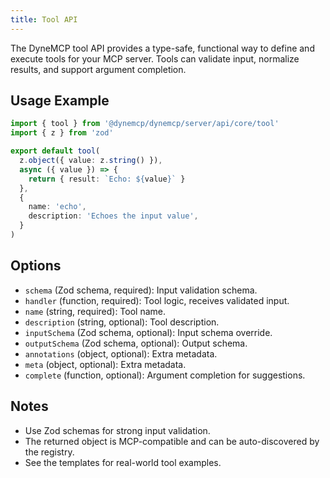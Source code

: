 ```yaml
---
title: Tool API
---
```


The DyneMCP tool API provides a type-safe, functional way to define and execute tools for your MCP server. Tools can validate input, normalize results, and support argument completion.

## Usage Example

```typescript
import { tool } from '@dynemcp/dynemcp/server/api/core/tool'
import { z } from 'zod'

export default tool(
  z.object({ value: z.string() }),
  async ({ value }) => {
    return { result: `Echo: ${value}` }
  },
  {
    name: 'echo',
    description: 'Echoes the input value',
  }
)
```

## Options

- `schema` (Zod schema, required): Input validation schema.
- `handler` (function, required): Tool logic, receives validated input.
- `name` (string, required): Tool name.
- `description` (string, optional): Tool description.
- `inputSchema` (Zod schema, optional): Input schema override.
- `outputSchema` (Zod schema, optional): Output schema.
- `annotations` (object, optional): Extra metadata.
- `meta` (object, optional): Extra metadata.
- `complete` (function, optional): Argument completion for suggestions.

## Notes

- Use Zod schemas for strong input validation.
- The returned object is MCP-compatible and can be auto-discovered by the registry.
- See the templates for real-world tool examples.
